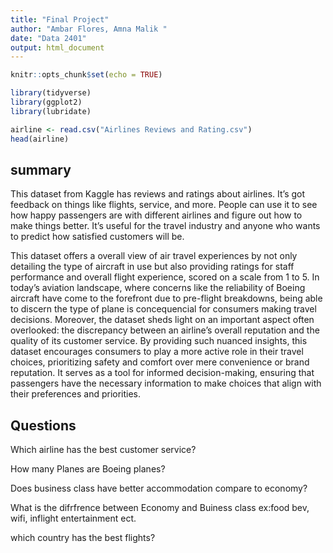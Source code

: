 ```yaml
---
title: "Final Project"
author: "Ambar Flores, Amna Malik "
date: "Data 2401"
output: html_document
---
```


```r
knitr::opts_chunk$set(echo = TRUE)
```

```r
library(tidyverse) 
library(ggplot2) 
library(lubridate)
```


```r
airline <- read.csv("Airlines Reviews and Rating.csv")
head(airline)
```
## **summary**

This dataset from Kaggle has reviews and ratings about airlines. It's got feedback on things like flights, service, and more. People can use it to see how happy passengers are with different airlines and figure out how to make things better. It's useful for the travel industry and anyone who wants to predict how satisfied customers will be.


This dataset offers a overall view of air travel experiences by not only detailing the type of aircraft in use but also providing ratings for staff performance and overall flight experience, scored on a scale from 1 to 5. In today's aviation landscape, where concerns like the reliability of Boeing aircraft have come to the forefront due to pre-flight breakdowns, being able to discern the type of plane is concequencial for consumers making travel decisions. Moreover, the dataset sheds light on an important aspect often overlooked: the discrepancy between an airline's overall reputation and the quality of its customer service. By providing such nuanced insights, this dataset encourages consumers to play a more active role in their travel choices, prioritizing safety and comfort over mere convenience or brand reputation. It serves as a tool for informed decision-making, ensuring that passengers have the necessary information to make choices that align with their preferences and priorities.


## **Questions**

Which airline has the best customer service?

How many Planes are Boeing planes?

Does business class have better accommodation compare to economy? 

What is the difrfrence between Economy and Buiness class ex:food bev, wifi, inflight entertainment ect.

which country has the best flights?
